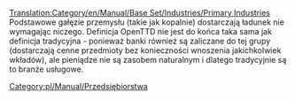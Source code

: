 [[Translation:Category/en/Manual/Base Set/Industries/Primary Industries]]
Podstawowe gałęzie przemysłu (takie jak kopalnie) dostarczają ładunek nie wymagając niczego. Definicja OpenTTD nie jest do końca taka sama jak definicja tradycyjna - ponieważ banki również są zaliczane do tej grupy (dostarczają cenne przedmioty bez konieczności wnoszenia jakichkolwiek wkładów), ale pieniądze nie są zasobem naturalnym i dlatego tradycyjnie są to branże usługowe.
[[Category:pl/Manual/Przedsiębiorstwa]]